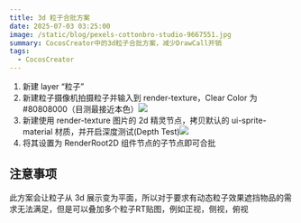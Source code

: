 ```yaml
---
title: 3d 粒子合批方案
date: 2025-07-03 03:25:00
image: /static/blog/pexels-cottonbro-studio-9667551.jpg
summary: CocosCreator中的3d粒子合批方案，减少DrawCall开销
tags:
  - CocosCreator
---
```


1. 新建 layer “粒子”
2. 新建粒子摄像机拍摄粒子并输入到 render-texture，Clear Color 为 #80808000（目测最接近本色）![](/static/blog/IMG_6275.png)
3. 新建使用 render-texture 图片的 2d 精灵节点，拷贝默认的 ui-sprite-material 材质，并开启深度测试(Depth Test)![](/static/blog/IMG_6276.png)
4. 将其设置为 RenderRoot2D 组件节点的子节点即可合批

## 注意事项

此方案会让粒子从 3d 展示变为平面，所以对于要求有动态粒子效果遮挡物品的需求无法满足，但是可以叠加多个粒子RT贴图，例如正视，侧视，俯视
